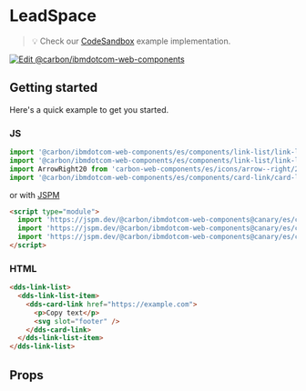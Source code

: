 
# LeadSpace

> 💡 Check our
> [CodeSandbox](https://githubbox.com/carbon-design-system/ibm-dotcom-library/tree/master/packages/web-components/examples/codesandbox/components/link-list)
> example implementation.

[![Edit @carbon/ibmdotcom-web-components](https://codesandbox.io/static/img/play-codesandbox.svg)](https://githubbox.com/carbon-design-system/ibm-dotcom-library/tree/master/packages/web-components/examples/codesandbox/components/leadspace)

## Getting started

Here's a quick example to get you started.

### JS

```javascript
import '@carbon/ibmdotcom-web-components/es/components/link-list/link-list';
import '@carbon/ibmdotcom-web-components/es/components/link-list/link-list-item';
import ArrowRight20 from 'carbon-web-components/es/icons/arrow--right/20';
import '@carbon/ibmdotcom-web-components/es/components/card-link/card-link';
```

or with [JSPM](https://jspm.org)

```html
<script type="module">
  import 'https://jspm.dev/@carbon/ibmdotcom-web-components@canary/es/components/link-list/link-list.js';
  import 'https://jspm.dev/@carbon/ibmdotcom-web-components@canary/es/components/link-list/link-list-item.js';
  import 'https://jspm.dev/@carbon/ibmdotcom-web-components@canary/es/components/card-link/card-link.js';
</script>
```

### HTML

```html
<dds-link-list>
  <dds-link-list-item>
    <dds-card-link href="https://example.com">
      <p>Copy text</p>
      <svg slot="footer" />
    </dds-card-link>
  </dds-link-list-item>
</dds-link-list>
```

## Props

<Props of="dds-link-list" />
<Description markdown={contributing} />

